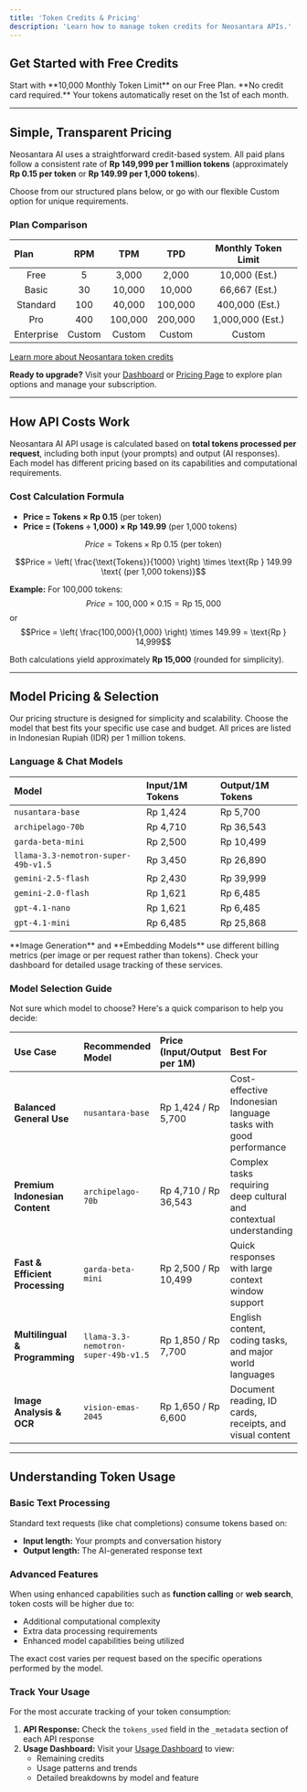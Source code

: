 ```yaml
---
title: 'Token Credits & Pricing'
description: 'Learn how to manage token credits for Neosantara APIs.'
---
```


## Get Started with Free Credits

<Card icon="key" href="https://app.neosantara.xyz/api-keys" title="Get your free API key" horizontal>
  Start with **10,000 Monthly Token Limit** on our Free Plan. **No credit card required.** Your tokens automatically reset on the 1st of each month.
</Card>

---

## Simple, Transparent Pricing

Neosantara AI uses a straightforward credit-based system. All paid plans follow a consistent rate of **Rp 149,999 per 1 million tokens** (approximately **Rp 0.15 per token** or **Rp 149.99 per 1,000 tokens**). 

Choose from our structured plans below, or go with our flexible Custom option for unique requirements.

### Plan Comparison

| <div align="left">**Plan**</div> | **RPM** | **TPM** | **TPD** | **Monthly Token Limit** |
| :---: | :---: | :---: | :---: | :---: |
| Free | 5 | 3,000 | 2,000 | 10,000 (Est.) |
| Basic | 30 | 10,000 | 10,000 | 66,667 (Est.) |
| Standard | 100 | 40,000 | 100,000 | 400,000 (Est.) |
| Pro | 400 | 100,000 | 200,000 | 1,000,000 (Est.) |
| Enterprise | Custom| Custom | Custom | Custom |

[Learn more about Neosantara token credits](/en/about/token-credits#how-api-costs-work)

**Ready to upgrade?** Visit your [Dashboard](https://app.neosantara.xyz/dashboard) or [Pricing Page](https://app.neosantara.xyz/pricing) to explore plan options and manage your subscription.

---

## How API Costs Work

Neosantara AI API usage is calculated based on **total tokens processed per request**, including both input (your prompts) and output (AI responses). Each model has different pricing based on its capabilities and computational requirements.

### Cost Calculation Formula

- **Price = Tokens × Rp 0.15** (per token)
- **Price = (Tokens ÷ 1,000) × Rp 149.99** (per 1,000 tokens)

$$Price = \text{Tokens} \times \text{Rp } 0.15 \text{ (per token)}$$

$$Price = \left( \frac{\text{Tokens}}{1000} \right) \times \text{Rp } 149.99 \text{ (per 1,000 tokens)}$$

**Example:** For 100,000 tokens:
$$Price = 100,000 \times 0.15 = \text{Rp } 15,000$$
or
$$Price = \left( \frac{100,000}{1,000} \right) \times 149.99 = \text{Rp } 14,999$$

Both calculations yield approximately **Rp 15,000** (rounded for simplicity).

---

## Model Pricing & Selection

Our pricing structure is designed for simplicity and scalability. Choose the model that best fits your specific use case and budget. All prices are listed in Indonesian Rupiah (IDR) per 1 million tokens.

### Language & Chat Models

| Model | Input/1M Tokens | Output/1M Tokens |
| :--- | :--- | :--- |
| `nusantara-base` | Rp 1,424 | Rp 5,700 |
| `archipelago-70b` | Rp 4,710 | Rp 36,543 |
| `garda-beta-mini` | Rp 2,500 | Rp 10,499 |
| `llama-3.3-nemotron-super-49b-v1.5` | Rp 3,450 | Rp 26,890 |
| `gemini-2.5-flash` | Rp 2,430 | Rp 39,999 |
| `gemini-2.0-flash` | Rp 1,621 | Rp 6,485 |
| `gpt-4.1-nano` | Rp 1,621 | Rp 6,485 |
| `gpt-4.1-mini` | Rp 6,485 | Rp 25,868 |

<Note>
**Image Generation** and **Embedding Models** use different billing metrics (per image or per request rather than tokens). Check your dashboard for detailed usage tracking of these services.
</Note>

### Model Selection Guide

Not sure which model to choose? Here's a quick comparison to help you decide:

| **Use Case** | **Recommended Model** | **Price (Input/Output per 1M)** | **Best For** |
| :--- | :--- | :--- | :--- |
| **Balanced General Use** | `nusantara-base` | Rp 1,424 / Rp 5,700 | Cost-effective Indonesian language tasks with good performance |
| **Premium Indonesian Content** | `archipelago-70b` | Rp 4,710 / Rp 36,543 | Complex tasks requiring deep cultural and contextual understanding |
| **Fast & Efficient Processing** | `garda-beta-mini` | Rp 2,500 / Rp 10,499 | Quick responses with large context window support |
| **Multilingual & Programming** | `llama-3.3-nemotron-super-49b-v1.5`| Rp 1,850 / Rp 7,700 | English content, coding tasks, and major world languages |
| **Image Analysis & OCR** | `vision-emas-2045` | Rp 1,650 / Rp 6,600 | Document reading, ID cards, receipts, and visual content |

---

## Understanding Token Usage

### Basic Text Processing
Standard text requests (like chat completions) consume tokens based on:
- **Input length:** Your prompts and conversation history
- **Output length:** The AI-generated response text

### Advanced Features
When using enhanced capabilities such as **function calling** or **web search**, token costs will be higher due to:
- Additional computational complexity
- Extra data processing requirements
- Enhanced model capabilities being utilized

The exact cost varies per request based on the specific operations performed by the model.

### Track Your Usage

For the most accurate tracking of your token consumption:

1. **API Response:** Check the `tokens_used` field in the `_metadata` section of each API response
2. **Usage Dashboard:** Visit your [Usage Dashboard](https://app.neosantara.xyz/usage) to view:
   - Remaining credits
   - Usage patterns and trends
   - Detailed breakdowns by model and feature